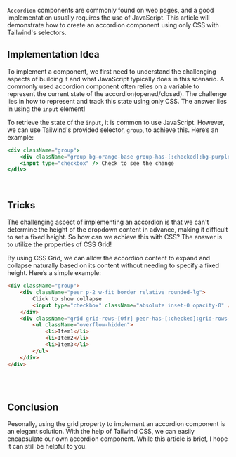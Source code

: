 
`Accordion` components are commonly found on web pages, and a good implementation usually requires the use of JavaScript. This article will demonstrate how to create an accordion component using only CSS with Tailwind's selectors.

<h2 id="implementation-idea">Implementation Idea</h2>


To implement a component, we first need to understand the challenging aspects of building it and what JavaScript typically does in this scenario. A commonly used accordion component often relies on a variable to represent the current state of the accordion(opened/closed). The challenge lies in how to represent and track this state using only CSS. The answer lies in using the `input` element!

To retrieve the state of the `input`, it is common to use JavaScript. However, we can use Tailwind's provided selector, `group`, to achieve this. Here’s an example:

```jsx
<div className="group">
    <div className="group bg-orange-base group-has-[:checked]:bg-purple-base w-full h-6" />
    <input type="checkbox" /> Check to see the change
</div>
```
<br /> 
<ExampleOne />

<h2 id="tricks">Tricks</h2>

The challenging aspect of implementing an accordion is that we can't determine the height of the dropdown content in advance, making it difficult to set a fixed height. So how can we achieve this with CSS? The answer is to utilize the properties of CSS Grid!

By using CSS Grid, we can allow the accordion content to expand and collapse naturally based on its content without needing to specify a fixed height. Here’s a simple example:
```html
<div className="group">
    <div className="peer p-2 w-fit border relative rounded-lg">
        Click to show collapse
        <input type="checkbox" className="absolute inset-0 opacity-0" />
    </div>
    <div className="grid grid-rows-[0fr] peer-has-[:checked]:grid-rows-[1fr] transition-all">
        <ul className="overflow-hidden">
            <li>Item1</li>
            <li>Item2</li>
            <li>Item3</li>
        </ul>
    </div>
</div>
```
<br /> 
<ExampleTwo />

<BlogTip text="1. Overflow Hidden for Collapsible Items: For the child elements within the collapsible item, you must apply the `overflow-hidden` style. Otherwise, when the accordion is closed, the content might overflow and appear outside the container."/>
<br /> 
<BlogTip text="2. Scope of Input: The `input` element’s influence is limited to its parent, so we need to separate the trigger button and the accordion content container. This ensures that the input can still trigger the accordion content correctly."/>

<h2 id="conclusion">Conclusion</h2>

Pesonally, using the grid property to implement an accordion component is an elegant solution. With the help of Tailwind CSS, we can easily encapsulate our own accordion component. While this article is brief, I hope it can still be helpful to you.
